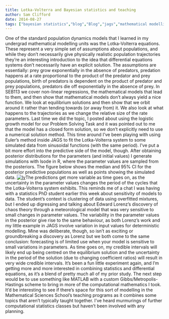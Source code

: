 ```yaml
---
title: Lotka-Volterra and Bayesian statistics and teaching
author: Sam Clifford
date: 2014-08-27
tags: ["bayesian statistics","blog","Blog","jags","mathematical modelling","mathematics","qut","R","science","seb113","statistics"]
---
```


One of the standard population dynamics models that I learned in my undergrad mathematical modelling units was the Lotka-Volterra equations. These represent a very simple set of assumptions about populations, and while they don't necessarily give physically realistic population trajectories they're an interesting introduction to the idea that differential equations systems don't necessarily have an explicit solution. The assumptions are essentially: prey grow exponentially in the absence of predators, predation happens at a rate proportional to the product of the predator and prey populations, birth of predators is dependent on the product of predator and prey populations, predators die off exponentially in the absence of prey. In SEB113 we cover non-linear regressions, the mathematical models that lead to them, and then show that mathematical models don't always yield a nice function. We look at equilibrium solutions and then show that we orbit around it rather than tending towards (or away from) it. We also look at what happens to the trajectories as we change the relative size of the rate parameters. Last time we did the topic, I posted about using the logistic growth model for our Problem Solving Task and it was pointed out to me that the model has a closed form solution, so we don't explicitly need to use a numerical solution method. This time around I've been playing with using Euler's method inside JAGS to fit the Lotka-Volterra system to some simulated data from sinusoidal functions (with the same period). I've put a bit more effort into the predictive side of the model, though. After obtaining posterior distributions for the parameters (and initial values) I generate simulations with lsode in R, where the parameter values are sampled from the posteriors. The figure below shows the median and 95% CI for the posterior predictive populations as well as points showing the simulated data. [![lv](lv2.png?w=300)](https://samcliffordinfo.files.wordpress.com/2014/08/lv2.png)The predictions get more variable as time goes on, as the uncertainty in the parameter values changes the period of the cycles that the Lotka-Volterra system exhibits. This reminds me of a chat I was having with a statistics PhD student earlier this week about sensitivity of models to data. The student's context is clustering of data using overfitted mixtures, but I ended up digressing and talking about Edward Lorenz's discovery of chaos theory through a meteorological model that was very sensitive to small changes in parameter values. The variability in the parameter values in the posterior give rise to the same behaviour, as both Lorenz's work and my little example in JAGS involve variation in input values for deterministic modelling. Mine was deliberate, though, so isn't as exciting or groundbreaking a discovery as Lorenz but we both come to the same conclusion: forecasting is of limited use when your model is sensitive to small variations in parameters. As time goes on, my credible intervals will likely end up being centred on the equilibrium solution and the uncertainty in the period of the solution (due to changing coefficient ratios) will result in very wide credible intervals. It's been a fun little experiment again, and I'm getting more and more interested in combining statistics and differential equations, as it's a blend of pretty much all of my prior study. The next step would be to use something like MATLAB with a custom Gibbs/Metropolis-Hastings scheme to bring in more of the computational mathematics I took. It'd be interesting to see if there's space for this sort of modelling in the Mathematical Sciences School's teaching programs as it combines some topics that aren't typically taught together. I've heard murmurings of further computational statistics classes but haven't been involved with any planning.